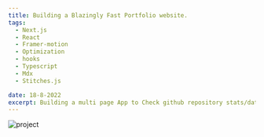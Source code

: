 ```yaml
---
title: Building a Blazingly Fast Portfolio website.
tags:
  - Next.js
  - React
  - Framer-motion
  - Optimization
  - hooks
  - Typescript
  - Mdx
  - Stitches.js

date: 18-8-2022
excerpt: Building a multi page App to Check github repository stats/data at a glance
---
```


<Caption caption="my portfoilio webstie hero">
  <Image
    src="/images/projects/portfolio-thumbnail.png"
    alt="project"
    width={1651}
    height={640}
  />
</Caption>
